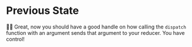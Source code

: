 # Previous State

<EpicVideo url="https://www.epicreact.dev/workshops/advanced-react-apis/previous-state/solution" />

👨‍💼 Great, now you should have a good handle on how calling the `dispatch`
function with an argument sends that argument to your reducer. You have control!
